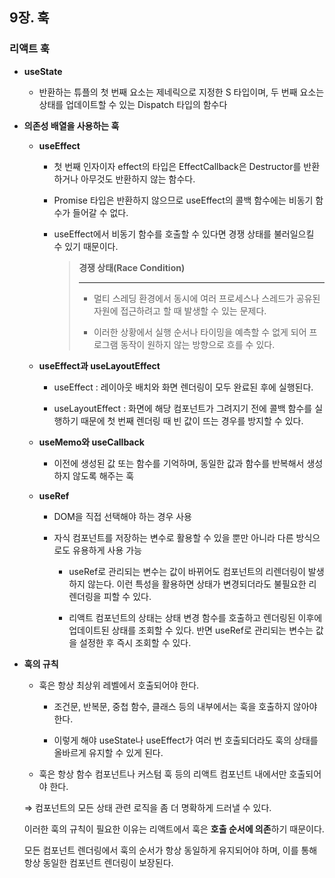 ## 9장. 훅

### 리액트 훅

- **useState**

  - 반환하는 튜플의 첫 번째 요소는 제네릭으로 지정한 S 타입이며, 두 번째 요소는 상태를 업데이트할 수 있는 Dispatch 타입의 함수다

- **의존성 배열을 사용하는 훅**

  - **useEffect**

    - 첫 번째 인자이자 effect의 타입은 EffectCallback은 Destructor를 반환하거나 아무것도 반환하지 않는 함수다.

    - Promise 타입은 반환하지 않으므로 useEffect의 콜백 함수에는 비동기 함수가 들어갈 수 없다.

    - useEffect에서 비동기 함수를 호출할 수 있다면 경쟁 상태를 불러일으킬 수 있기 때문이다.

      > **경쟁 상태(Race Condition)**
      >
      > ***
      >
      > - 멀티 스레딩 환경에서 동시에 여러 프로세스나 스레드가 공유된 자원에 접근하려고 할 때 발생할 수 있는 문제다.
      >
      > - 이러한 상황에서 실행 순서나 타이밍을 예측할 수 없게 되어 프로그램 동작이 원하지 않는 방향으로 흐를 수 있다.

  - **useEffect과 useLayoutEffect**

    - useEffect : 레이아웃 배치와 화면 렌더링이 모두 완료된 후에 실행된다.

    - useLayoutEffect : 화면에 해당 컴포넌트가 그려지기 전에 콜백 함수를 실행하기 때문에 첫 번째 렌더링 때 빈 값이 뜨는 경우를 방지할 수 있다.

  - **useMemo와 useCallback**

    - 이전에 생성된 값 또는 함수를 기억하며, 동일한 값과 함수를 반복해서 생성하지 않도록 해주는 훅

  - **useRef**

    - DOM을 직접 선택해야 하는 경우 사용

    - 자식 컴포넌트를 저장하는 변수로 활용할 수 있을 뿐만 아니라 다른 방식으로도 유용하게 사용 가능

      - useRef로 관리되는 변수는 값이 바뀌어도 컴포넌트의 리렌더링이 발생하지 않는다. 이런 특성을 활용하면 상태가 변경되더라도 불필요한 리렌더링을 피할 수 있다.

      - 리액트 컴포넌트의 상태는 상태 변경 함수를 호출하고 렌더링된 이후에 업데이트된 상태를 조회할 수 있다. 반면 useRef로 관리되는 변수는 값을 설정한 후 즉시 조회할 수 있다.

- **훅의 규칙**

  - 훅은 항상 최상위 레벨에서 호출되어야 한다.

    - 조건문, 반복문, 중첩 함수, 클래스 등의 내부에서는 훅을 호출하지 않아야한다.

    - 이렇게 해야 useState나 useEffect가 여러 번 호출되더라도 훅의 상태를 올바르게 유지할 수 있게 된다.

  - 훅은 항상 함수 컴포넌트나 커스텀 훅 등의 리액트 컴포넌트 내에서만 호출되어야 한다.

  ⇒ 컴포넌트의 모든 상태 관련 로직을 좀 더 명확하게 드러낼 수 있다.

  이러한 훅의 규칙이 필요한 이유는 리액트에서 훅은 **호출 순서에 의존**하기 때문이다.

  모든 컴포넌트 렌더링에서 훅의 순서가 항상 동일하게 유지되어야 하며, 이를 통해 항상 동일한 컴포넌트 렌더링이 보장된다.
